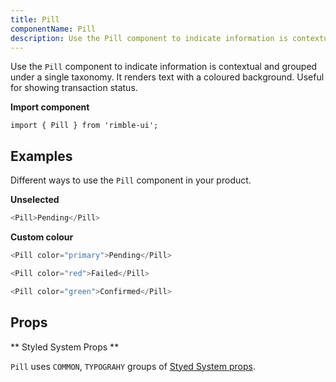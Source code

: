 ```yaml
---
title: Pill
componentName: Pill
description: Use the Pill component to indicate information is contextual and grouped under a single taxonomy. It renders text with a coloured background. Useful for showing transaction status.
---
```


Use the `Pill` component to indicate information is contextual and grouped under a single taxonomy. It renders text with a coloured background. Useful for showing transaction status.

**Import component**

```
import { Pill } from 'rimble-ui';
```

## Examples

Different ways to use the `Pill` component in your product.

**Unselected**

```js is=react-live
<Pill>Pending</Pill>
```

**Custom colour**

```js is=react-live
<Pill color="primary">Pending</Pill>
```

```js is=react-live
<Pill color="red">Failed</Pill>
```

```js is=react-live
<Pill color="green">Confirmed</Pill>
```

## Props

<PropsTable propMetaData={props.propMetaData} />

** Styled System Props **

`Pill` uses `COMMON`, `TYPOGRAHY` groups of [Styed System props](/components/rimble-ui/system-props).
